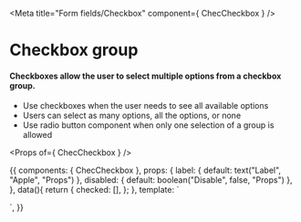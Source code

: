 
<Meta title="Form fields/Checkbox" component={ ChecCheckbox } />

# Checkbox group

#### Checkboxes allow the user to select multiple options from a checkbox group.
- Use checkboxes when the user needs to see all available options
- Users can select as many options, all the options, or none
- Use radio button component when only one selection of a group is allowed

<Props of={ ChecCheckbox } />

<Preview>
  <Story name="Checkbox group">
    {{
      components: {
        ChecCheckbox
      },
      props: {
        label: {
          default: text("Label", "Apple", "Props")
        },
        disabled: {
          default: boolean("Disable", false, "Props")
        },
      },
      data(){
        return {
          checked: [],
        };
      },
      template: `
        <div class="py-16 flex justify-center bg-gray-100">
        <ul>
          <ChecCheckbox
            class="p-3"
            v-model="checked"
            name="apple"
            :label="label"
            value="apple"
            :disabled="disabled"
          />
          <ChecCheckbox
            class="p-3"
            v-model="checked"
            name="orange"
            label="Orange"
            value="orange"
            :disabled="disabled"
          />
          <ChecCheckbox
            class="p-3"
            v-model="checked"
            name="pear"
            label="Pear"
            value="pear"
            :disabled="disabled"
          />
          <ChecCheckbox
            class="p-3"
            name="disabled"
            label="Disabled"
            value="disabled"
            disabled="disabled"
          />
          <ChecCheckbox
            class="p-3"
            v-model="indeterminate"
            name="indeterminate"
            label="Indeterminate"
            value="indeterminate"
            indeterminate="indeterminate"
          />
          <ul>
        </div>`,
    }}
  </Story>
</Preview>
